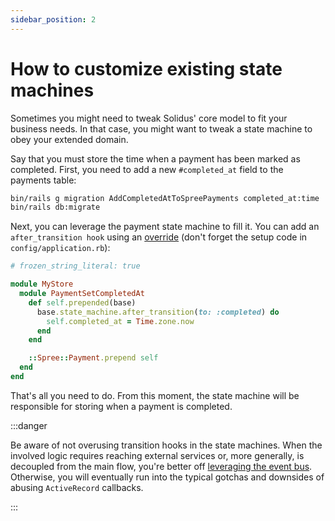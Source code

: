 ```yaml
---
sidebar_position: 2
---
```


# How to customize existing state machines

Sometimes you might need to tweak Solidus' core model to fit your business
needs. In that case, you might want to tweak a state machine to obey your
extended domain.

Say that you must store the time when a payment has been marked as completed.
First, you need to add a new `#completed_at` field to the payments table:

```bash
bin/rails g migration AddCompletedAtToSpreePayments completed_at:time
bin/rails db:migrate
```

Next, you can leverage the payment state machine to fill it. You can add an
`after_transition hook` using an [override][customize-core] (don't forget the setup code in `config/application.rb`):

```ruby title="app/overrides/my_store/payment_set_completed_at.rb"
# frozen_string_literal: true

module MyStore
  module PaymentSetCompletedAt
    def self.prepended(base)
      base.state_machine.after_transition(to: :completed) do
        self.completed_at = Time.zone.now
      end
    end

    ::Spree::Payment.prepend self
  end
end
```

That's all you need to do. From this moment, the state machine will be
responsible for storing when a payment is completed.

:::danger

Be aware of not overusing transition hooks in the state machines. When the involved logic requires
reaching external services or, more generally, is decoupled from the main flow, you're better
off [leveraging the event bus][how-to-add-orthogonal-behavior]. Otherwise, you
will eventually run into the typical gotchas and downsides of abusing
`ActiveRecord` callbacks.

:::

[customize-core]: /customization/customizing-the-core.mdx#using-overrides
[how-to-add-orthogonal-behavior]: /how-tos/how-to-add-orthogonal-behavior-to-state-machines-publishing-events.mdx
